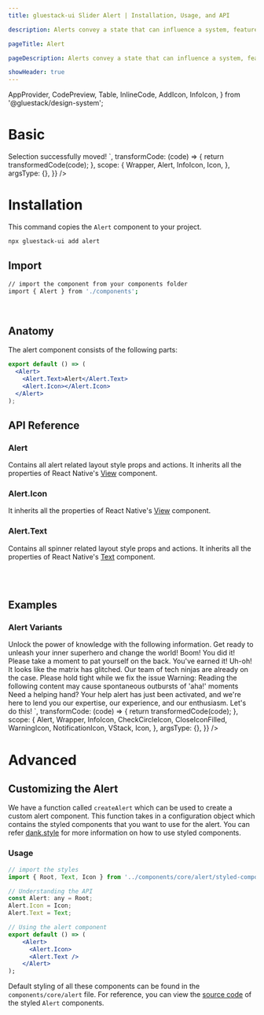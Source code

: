```yaml
---
title: gluestack-ui Slider Alert | Installation, Usage, and API

description: Alerts convey a state that can influence a system, feature, or page.

pageTitle: Alert

pageDescription: Alerts convey a state that can influence a system, feature, or page.

showHeader: true
---
```



<Meta title="components/Feedback/Alert" />

  AppProvider,
  CodePreview,
  Table,
  InlineCode,
  AddIcon,
  InfoIcon,
} from '@gluestack/design-system';


# Basic

<AppProvider>
  <CodePreview
    showComponentRenderer={true}
    showArgsController={false}
    metaData={{
      code: `
<Alert>
          <Alert.Icon>
            <Icon as={InfoIcon} />
          </Alert.Icon>
          <Alert.Text>Selection successfully moved!</Alert.Text>
        </Alert>
`,
      transformCode: (code) => {
        return transformedCode(code);
      },
      scope: {
        Wrapper,
        Alert,
        InfoIcon,
        Icon,
      },
      argsType: {},
    }}
  />
</AppProvider>
<br />

# Installation

This command copies the `Alert` component to your project.

```bash
npx gluestack-ui add alert
```

## Import

```bash
// import the component from your components folder
import { Alert } from './components';
```

<br />

## Anatomy

The alert component consists of the following parts:

```jsx
export default () => (
  <Alert>
    <Alert.Text>Alert</Alert.Text>
    <Alert.Icon></Alert.Icon>
  </Alert>
);
```

## API Reference

### Alert

Contains all alert related layout style props and actions. It inherits all the properties of React Native's [View](https://reactnative.dev/docs/pressable#props) component.

### Alert.Icon

It inherits all the properties of React Native's [View](https://reactnative.dev/docs/view#props) component.

### Alert.Text

Contains all spinner related layout style props and actions. It inherits all the properties of React Native's [Text](https://reactnative.dev/docs/text#props) component.

<br />
<br />

## Examples

### Alert Variants

<AppProvider>
  <CodePreview
    showComponentRenderer={true}
    showArgsController={false}
    metaData={{
      code: `
  <VStack space="md" w="100%" justifyContent="center" alignItems="center" px="$4">
        <Alert action="info">
          <Alert.Icon>
            <Icon as={InfoIcon} />
          </Alert.Icon>
          <Alert.Text>
            Unlock the power of knowledge with the following information. Get
            ready to unleash your inner superhero and change the world!
          </Alert.Text>
        </Alert>
        <Alert action="success">
          <Alert.Icon>
            <Icon as={CheckCircleIcon} />
          </Alert.Icon>
          <Alert.Text>
            Boom! You did it! Please take a moment to pat yourself on the back.
            You've earned it!
          </Alert.Text>
        </Alert>
        <Alert action="error">
          <Alert.Icon>
            <Icon as={CloseIconFilled} />
          </Alert.Icon>
          <Alert.Text>
            Uh-oh! It looks like the matrix has glitched. Our team of tech
            ninjas are already on the case. Please hold tight while we fix the
            issue
          </Alert.Text>
        </Alert>
        <Alert action="warning">
          <Alert.Icon>
            <Icon as={WarningIcon} />
          </Alert.Icon>
          <Alert.Text>
            Warning: Reading the following content may cause spontaneous
            outbursts of 'aha!' moments
          </Alert.Text>
        </Alert>
        <Alert action="muted">
          <Alert.Icon>
            <Icon as={NotificationIcon} />
          </Alert.Icon>
          <Alert.Text>
            Need a helping hand? Your help alert has just been activated, and
            we're here to lend you our expertise, our experience, and our
            enthusiasm. Let's do this!
          </Alert.Text>
        </Alert>
      </VStack>
 `,
      transformCode: (code) => {
        return transformedCode(code);
      },
      scope: {
        Alert,
        Wrapper,
        InfoIcon,
        CheckCircleIcon,
        CloseIconFilled,
        WarningIcon,
        NotificationIcon,
        VStack,
        Icon,
      },
      argsType: {},
    }}
  />
</AppProvider>

<br />

# Advanced

## Customizing the Alert

We have a function called `createAlert` which can be used to create a custom alert component. This function takes in a configuration object which contains the styled components that you want to use for the alert. You can refer [dank.style](https://dank.style/) for more information on how to use styled components.

### Usage

```jsx
// import the styles
import { Root, Text, Icon } from '../components/core/alert/styled-components';

// Understanding the API
const Alert: any = Root;
Alert.Icon = Icon;
Alert.Text = Text;

// Using the alert component
export default () => (
    <Alert>
      <Alert.Icon>
      <Alert.Text />
    </Alert>
);
```

Default styling of all these components can be found in the `components/core/alert` file. For reference, you can view the [source code](https://github.com/gluestack/gluestack-ui/blob/development/example/storybook/src/components/Alert/index.tsx) of the styled `Alert` components.
